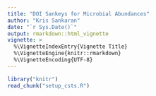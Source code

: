 ```yaml
---
title: "DOI Sankeys for Microbial Abundances"
author: "Kris Sankaran"
date: "`r Sys.Date()`"
output: rmarkdown::html_vignette
vignette: >
  %\VignetteIndexEntry{Vignette Title}
  %\VignetteEngine{knitr::rmarkdown}
  %\VignetteEncoding{UTF-8}
---
```


```r
library("knitr")
read_chunk("setup_csts.R")
```

```r
```

```r
```

```r

```

```r
```
